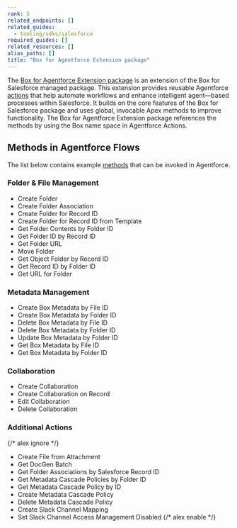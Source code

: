 ```yaml
---
rank: 5
related_endpoints: []
related_guides:
  - tooling/sdks/salesforce
required_guides: []
related_resources: []
alias_paths: []
title: "Box for Agentforce Extension package"
---
```

The [Box for Agentforce Extension package][agentforce] is an extension of the Box for Salesforce managed
package. This extension provides reusable Agentforce [actions][actions] that
help automate workflows and enhance intelligent agent—based processes within
Salesforce.
It builds on the core features of the Box for Salesforce package and uses
global, invocable Apex methods to improve functionality. The Box for Agentforce
Extension package  references the methods by using the Box name space in
Agentforce Actions.

## Methods in Agentforce Flows

The list below contains example [methods][methods] that can be invoked in
Agentforce. 

### Folder & File Management

* Create Folder
* Create Folder Association
* Create Folder for Record ID
* Create Folder for Record ID from Template
* Get Folder Contents by Folder ID
* Get Folder ID by Record ID
* Get Folder URL
* Move Folder
* Get Object Folder by Record ID
* Get Record ID by Folder ID
* Get URL for Folder

### Metadata Management

* Create Box Metadata by File ID
* Create Box Metadata by Folder ID
* Delete Box Metadata by File ID
* Delete Box Metadata by Folder ID
* Update Box Metadata by Folder ID
* Get Box Metadata by File ID
* Get Box Metadata by Folder ID

### Collaboration

* Create Collaboration
* Create Collaboration on Record
* Edit Collaboration
* Delete Collaboration

### Additional Actions

{/* alex ignore */}
* Create File from Attachment
* Get DocGen Batch
* Get Folder Associations by Salesforce Record ID
* Get Metadata Cascade Policies by Folder ID
* Get Metadata Cascade Policy by ID
* Create Metadata Cascade Policy
* Delete Metadata Cascade Policy
* Create Slack Channel Mapping
* Set Slack Channel Access Management Disabled
{/* alex enable */}

[agentforce]: https://support.box.com/hc/en-us/articles/40370228349331-Installing-Box-for-Agentforce
[methods]: g://tooling/salesforce-toolkit/methods
[actions]: g://tooling/salesforce-toolkit/flow-actions
